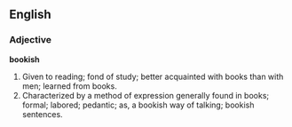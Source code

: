 ==English==

===Adjective===

'''bookish'''

#Given to reading; fond of study; better acquainted with books than with men; learned from books.
#Characterized by a method of expression generally found in books; formal; labored; pedantic; as, a bookish way of talking; bookish sentences.
